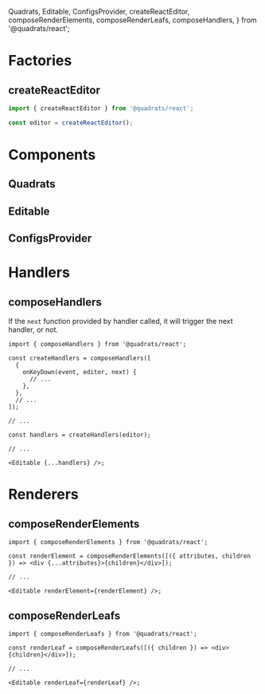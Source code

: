   Quadrats,
  Editable,
  ConfigsProvider,
  createReactEditor,
  composeRenderElements,
  composeRenderLeafs,
  composeHandlers,
} from '@quadrats/react';

<Meta title="React/Docs" />

# Factories

## createReactEditor

<Description of={createReactEditor} />

```ts
import { createReactEditor } from '@quadrats/react';

const editor = createReactEditor();
```

# Components

## Quadrats

<Description of={Quadrats} />
<ArgsTable of={Quadrats} />

## Editable

<ArgsTable of={Editable} />

## ConfigsProvider

<ArgsTable of={ConfigsProvider} />

# Handlers

## composeHandlers

<Description of={composeHandlers} />

If the `next` function provided by handler called, it will trigger the next handler, or not.

```tsx
import { composeHandlers } from '@quadrats/react';

const createHandlers = composeHandlers([
  {
    onKeyDown(event, editor, next) {
      // ...
    },
  },
  // ...
]);

// ...

const handlers = createHandlers(editor);

// ...

<Editable {...handlers} />;
```

# Renderers

## composeRenderElements

<Description of={composeRenderElements} />

```tsx
import { composeRenderElements } from '@quadrats/react';

const renderElement = composeRenderElements([({ attributes, children }) => <div {...attributes}>{children}</div>]);

// ...

<Editable renderElement={renderElement} />;
```

## composeRenderLeafs

<Description of={composeRenderLeafs} />

```tsx
import { composeRenderLeafs } from '@quadrats/react';

const renderLeaf = composeRenderLeafs([({ children }) => <div>{children}</div>]);

// ...

<Editable renderLeaf={renderLeaf} />;
```
